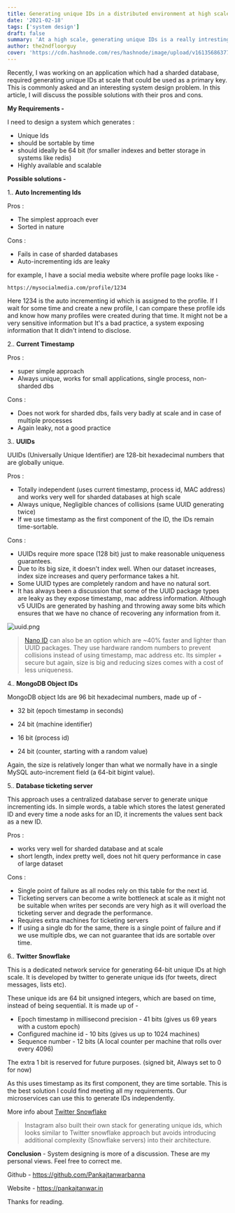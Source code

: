 ```yaml
---
title: Generating unique IDs in a distributed environment at high scale.
date: '2021-02-18'
tags: ['system design']
draft: false
summary: 'At a high scale, generating unique IDs is a really intresting system design problem to solve. Let's deep dive into possible methods with their pros and cons.'
author: the2ndfloorguy
cover: 'https://cdn.hashnode.com/res/hashnode/image/upload/v1613568637782/X1wuoi9nM.png'
---
```


Recently, I was working on an application which had a sharded database, required generating unique IDs at scale that could be used as a primary key. This is commonly asked and an interesting system design problem. In this article, I will discuss the possible solutions with their pros and cons.

**My Requirements -**

I need to design a system which generates :
- Unique Ids
- should be sortable by time
- should ideally be 64 bit (for smaller indexes and better storage in systems like redis)
- Highly available and scalable

**Possible solutions -**

1.. **Auto Incrementing Ids**

Pros :

- The simplest approach ever
- Sorted in nature

Cons :

- Fails in case of sharded databases
- Auto-incrementing ids are leaky

for example, I have a social media website where profile page looks like -


```
https://mysocialmedia.com/profile/1234
``` 

Here 1234 is the auto incrementing id which is assigned to the profile. If I wait for some time and create a new profile, I can compare these profile ids and know how many profiles were created during that time. It might not be a very sensitive information but It's a bad practice, a system exposing information that It didn't intend to disclose.


2.. **Current Timestamp**

Pros : 

- super simple approach
- Always unique, works for small applications, single process, non-sharded dbs

Cons : 

- Does not work for sharded dbs, fails very badly at scale and in case of multiple processes
- Again leaky, not a good practice


3.. **UUIDs** 

UUIDs (Universally Unique Identifier) are 128-bit hexadecimal numbers that are globally unique.

Pros :

- Totally independent (uses current timestamp, process id, MAC address) and works very well for sharded databases at high scale
- Always unique, Negligible chances of collisions (same UUID generating twice)
- If we use timestamp as the first component of the ID, the IDs remain time-sortable.

Cons : 

- UUIDs require more space (128 bit) just to make reasonable uniqueness guarantees.
- Due to its big size, it doesn't index well. When our dataset increases, index size increases and query performance takes a hit.
- Some UUID types are completely random and have no natural sort.
- It has always been a discussion that some of the UUID package types are leaky as they expose timestamp, mac address information. Although v5 UUIDs are generated by hashing and throwing away some bits which ensures that we have no chance of recovering any information from it.



![uuid.png](https://cdn.hashnode.com/res/hashnode/image/upload/v1613569841388/NROqXCmNs.png)



>  [Nano ID](https://github.com/ai/nanoid/)  can also be an option which are ~40% faster and lighter than UUID packages. They use hardware random numbers to prevent collisions instead of using timestamp, mac address etc. Its simpler + secure but again, size is big and reducing sizes comes with a cost of less uniqueness.

4.. **MongoDB Object IDs** 

MongoDB object Ids are 96 bit hexadecimal numbers, made up of -

- 32 bit (epoch timestamp in seconds)

- 24 bit (machine identifier)

- 16 bit (process id)

- 24 bit (counter, starting with a random value)

Again, the size is relatively longer than what we normally have in a single MySQL auto-increment field (a 64-bit bigint value).


5.. **Database ticketing server**

This approach uses a centralized database server to generate unique incrementing ids. In simple words, a table which stores the latest generated ID and every time a node asks for an ID, it increments the values sent back as a new ID.

Pros : 

- works very well for sharded database and at scale
- short length, index pretty well, does not hit query performance in case of large dataset

Cons : 

- Single point of failure as all nodes rely on this table for the next id.
- Ticketing servers can become a write bottleneck at scale as it might not be suitable when writes per seconds are very high as it will overload the ticketing server and degrade the performance.
- Requires extra machines for ticketing servers
- If using a single db for the same, there is a single point of failure and if we use multiple dbs, we can not guarantee that ids are sortable over time.


6.. **Twitter Snowflake**

This is a dedicated network service for generating 64-bit unique IDs at high scale. It is developed by twitter to generate unique ids (for tweets, direct messages, lists etc).

These unique ids are 64 bit unsigned integers, which are based on time, instead of being sequential. It is made up of -

- Epoch timestamp in millisecond precision - 41 bits (gives us 69 years with a custom epoch)
- Configured machine id - 10 bits (gives us up to 1024 machines)
- Sequence number - 12 bits (A local counter per machine that rolls over every 4096)

The extra 1 bit is reserved for future purposes. (signed bit, Always set to 0 for now)

As this uses timestamp as its first component, they are time sortable. This is the best solution I could find meeting all my requirements. Our microservices can use this to generate IDs independently.

More info about  [Twitter Snowflake](https://github.com/twitter-archive/snowflake/tree/snowflake-2010) 

> Instagram also built their own stack for generating unique ids, which looks similar to Twitter snowflake approach but avoids introducing additional complexity (Snowflake servers) into their architecture.

**Conclusion** - System designing is more of a discussion. These are my personal views. Feel free to correct me.

Github - https://github.com/Pankajtanwarbanna

Website - https://pankajtanwar.in

Thanks for reading.